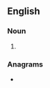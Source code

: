 {{also|Terps}}
==English==

===Noun===
{{head|en|noun plural form}}

# {{plural of|terp|lang=en}}

===Anagrams===
* {{anagrams|en|TrEPS|prest|strep}}